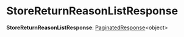 
# StoreReturnReasonListResponse

 **StoreReturnReasonListResponse**: [PaginatedResponse](../types.HttpTypes.PaginatedResponse/page.mdx)&#60;object&#62;
